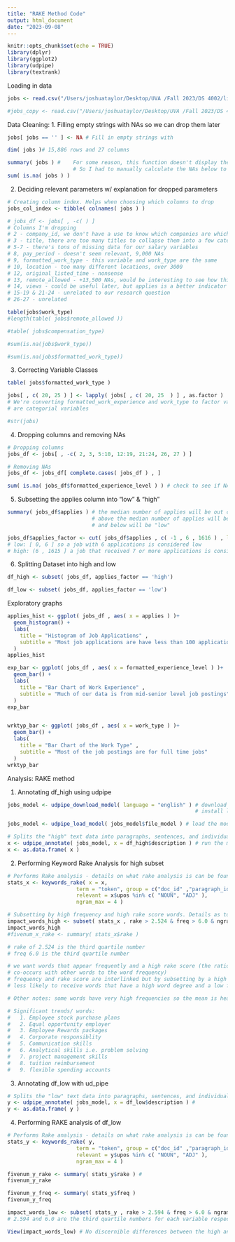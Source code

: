 ```yaml
---
title: "RAKE Method Code"
output: html_document
date: "2023-09-08"
---
```


```r
knitr::opts_chunk$set(echo = TRUE)
library(dplyr)
library(ggplot2)
library(udpipe)
library(textrank)
```

Loading in data
```r
jobs <- read.csv("/Users/joshuataylor/Desktop/UVA /Fall 2023/DS 4002/linkedin data/job_postings.csv")

#jobs_copy <- read.csv("/Users/joshuataylor/Desktop/UVA /Fall 2023/DS 4002/linkedin data/job_postings.csv")
```

Data Cleaning: 
1. Filling empty strings with NAs so we can drop them later
```r
jobs[ jobs == '' ] <- NA # Fill in empty strings with 

dim( jobs )# 15,886 rows and 27 columns 

summary( jobs ) #    For some reason, this function doesn't display the NAs of string variables
                     # So I had to manually calculate the NAs below to make sure it worked.
sum( is.na( jobs ) )

```

2. Deciding relevant parameters w/ explanation for dropped parameters 
```r
# Creating column index. Helps when choosing which columns to drop
jobs_col_index <- tibble( colnames( jobs ) ) 

# jobs_df <- jobs[ , -c( ) ]
# Columns I'm dropping
# 2 - company_id, we don't have a use to know which companies are which
# 3 - title, there are too many titles to collapse them into a few categories: length( unique( jobs$title ) )
# 5-7 - there's tons of missing data for our salary variables
# 8, pay_period - doesn't seem relevant, 9,000 NAs
# 9, formatted_work_type - this variable and work_type are the same 
# 10, location - too many different locations, over 3000
# 12, original_listed_time - nonsense
# 13, remote_allowed - +13,500 NAs, would be interesting to see how this correlated with applies 
# 14, views - could be useful later, but applies is a better indicator of job interest than views
# 15-19 & 21-24 - unrelated to our research question
# 26-27 - unrelated

table(jobs$work_type)
#length(table( jobs$remote_allowed ))

#table( jobs$compensation_type)

#sum(is.na(jobs$work_type))

#sum(is.na(jobs$formatted_work_type))

```

3. Correcting Variable Classes
```r
table( jobs$formatted_work_type )

jobs[ , c( 20, 25 ) ] <- lapply( jobs[ , c( 20, 25  ) ] , as.factor ) 
# We're converting formatted_work_experience and work_type to factor variables because they
# are categorial variables

#str(jobs)
```


4. Dropping columns and removing NAs
```r
# Dropping columns
jobs_df <- jobs[ , -c( 2, 3, 5:10, 12:19, 21:24, 26, 27 ) ]

# Removing NAs
jobs_df <- jobs_df[ complete.cases( jobs_df ) , ]

sum( is.na( jobs_df$formatted_experience_level ) ) # check to see if NAs were dropped
```

5. Subsetting the applies column into "low" & "high"
```r
summary( jobs_df$applies ) # the median number of applies will be out cutoff
                           # above the median number of applies will be categorised as "high"  
                           # and below will be "low"

jobs_df$applies_factor <- cut( jobs_df$applies , c( -1 , 6 , 1616 ) , labels = c( "low" , "high" ) )
# low: [ 0, 6 ] so a job with 6 applications is considered low 
# high: (6 , 1615 ] a job that received 7 or more applications is considered high 
```


6. Splitting Dataset into high and low
```r
df_high <- subset( jobs_df, applies_factor == 'high')

df_low <- subset( jobs_df, applies_factor == 'low')
```

Exploratory graphs
```r
applies_hist <- ggplot( jobs_df , aes( x = applies ) )+
  geom_histogram() + 
  labs(
    title = "Histogram of Job Applications" , 
    subtitle = "Most job applications are have less than 100 applications"
  )
applies_hist

exp_bar <- ggplot( jobs_df , aes( x = formatted_experience_level ) )+
  geom_bar() + 
  labs(
    title = "Bar Chart of Work Experience" , 
    subtitle = "Much of our data is from mid-senior level job postings"
  )
exp_bar


wrktyp_bar <- ggplot( jobs_df , aes( x = work_type ) )+
  geom_bar() + 
  labs(
    title = "Bar Chart of the Work Type" , 
    subtitle = "Most of the job postings are for full time jobs"
  )
wrktyp_bar
```

Analysis: RAKE method

1. Annotating df_high using udpipe 
```r
jobs_model <- udpipe_download_model( language = "english" ) # download model, it will 
                                                            # install locally

jobs_model <- udpipe_load_model( jobs_model$file_model ) # load the model in using your text data

# Splits the "high" text data into paragraphs, sentences, and individual words ready for analysis
x <- udpipe_annotate( jobs_model, x = df_high$description ) # run the model on your text data
x <- as.data.frame( x ) 

```

2. Performing Keyword Rake Analysis for high subset
```r
# Performs Rake analysis - details on what rake analysis is can be found in our references page on Git
stats_x <- keywords_rake( x = x, 
                      term = "token", group = c("doc_id" ,"paragraph_id", "sentence_id" ), 
                      relevant = x$upos %in% c( "NOUN", "ADJ" ),
                      ngram_max = 4 )

# Subsetting by high frequency and high rake score words. Details as to how are below.
impact_words_high <- subset( stats_x , rake > 2.524 & freq > 6.0 & ngram >= 2 )
impact_words_high 
#fivenum_x_rake <- summary( stats_x$rake )

# rake of 2.524 is the third quartile number
# freq 6.0 is the third quartile number

# we want words that appear frequently and a high rake score (the ratio of how many times it 
# co-occurs with other words to the word frequency)
# frequency and rake score are interlinked but by subsetting by a high frequency, we're 
# less likely to receive words that have a high word degree and a low frequency 

# Other notes: some words have very high frequencies so the mean is heavily skewed up

# Significant trends/ words:
#   1. Employee stock purchase plans 
#   2. Equal opportunity employer
#   3. Employee Rewards packages 
#   4. Corporate responsiblity 
#   5. Communication skills
#   6. Analytical skills i.e. problem solving
#   7. project management skills
#   8. tuition reimbursement
#   9. flexible spending accounts

```


3. Annotating df_low with ud_pipe
```r
# Splits the "low" text data into paragraphs, sentences, and individual words ready for analysis
y <- udpipe_annotate( jobs_model, x = df_low$description ) # 
y <- as.data.frame( y )
```

4. Performing RAKE analysis of df_low
```r
# Performs Rake analysis - details on what rake analysis is can be found in our references page on Git
stats_y <- keywords_rake( y, 
                      term = "token", group = c("doc_id" ,"paragraph_id", "sentence_id" ), 
                      relevant = y$upos %in% c( "NOUN", "ADJ" ),
                      ngram_max = 4 )

fivenum_y_rake <- summary( stats_y$rake ) # 
fivenum_y_rake

fivenum_y_freq <- summary( stats_y$freq )
fivenum_y_freq

impact_words_low <- subset( stats_y , rake > 2.594 & freq > 6.0 & ngram >= 2 ) 
# 2.594 and 6.0 are the third quartile numbers for each variable respectively

View(impact_words_low) # No discernible differences between the high and low impact words


```



